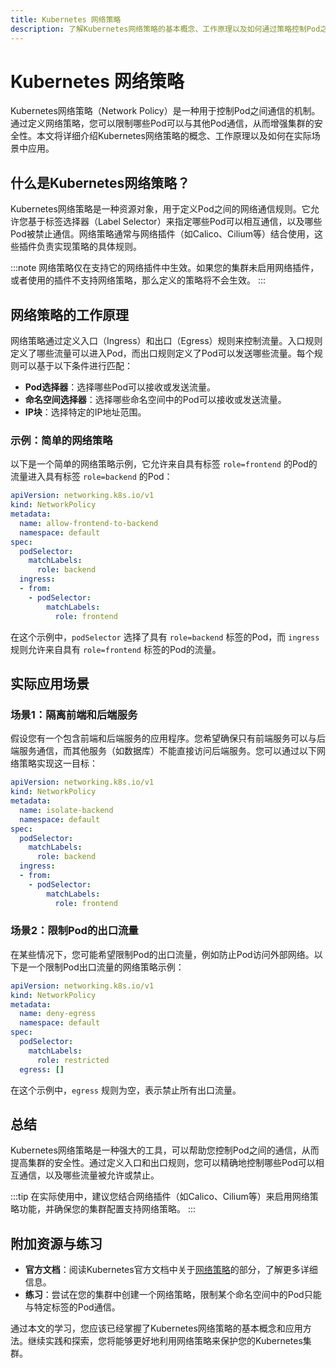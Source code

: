 ```yaml
---
title: Kubernetes 网络策略
description: 了解Kubernetes网络策略的基本概念、工作原理以及如何通过策略控制Pod之间的通信。
---
```


# Kubernetes 网络策略

Kubernetes网络策略（Network Policy）是一种用于控制Pod之间通信的机制。通过定义网络策略，您可以限制哪些Pod可以与其他Pod通信，从而增强集群的安全性。本文将详细介绍Kubernetes网络策略的概念、工作原理以及如何在实际场景中应用。

## 什么是Kubernetes网络策略？

Kubernetes网络策略是一种资源对象，用于定义Pod之间的网络通信规则。它允许您基于标签选择器（Label Selector）来指定哪些Pod可以相互通信，以及哪些Pod被禁止通信。网络策略通常与网络插件（如Calico、Cilium等）结合使用，这些插件负责实现策略的具体规则。

:::note
网络策略仅在支持它的网络插件中生效。如果您的集群未启用网络插件，或者使用的插件不支持网络策略，那么定义的策略将不会生效。
:::

## 网络策略的工作原理

网络策略通过定义入口（Ingress）和出口（Egress）规则来控制流量。入口规则定义了哪些流量可以进入Pod，而出口规则定义了Pod可以发送哪些流量。每个规则可以基于以下条件进行匹配：

- **Pod选择器**：选择哪些Pod可以接收或发送流量。
- **命名空间选择器**：选择哪些命名空间中的Pod可以接收或发送流量。
- **IP块**：选择特定的IP地址范围。

### 示例：简单的网络策略

以下是一个简单的网络策略示例，它允许来自具有标签 `role=frontend` 的Pod的流量进入具有标签 `role=backend` 的Pod：

```yaml
apiVersion: networking.k8s.io/v1
kind: NetworkPolicy
metadata:
  name: allow-frontend-to-backend
  namespace: default
spec:
  podSelector:
    matchLabels:
      role: backend
  ingress:
  - from:
    - podSelector:
        matchLabels:
          role: frontend
```

在这个示例中，`podSelector` 选择了具有 `role=backend` 标签的Pod，而 `ingress` 规则允许来自具有 `role=frontend` 标签的Pod的流量。

## 实际应用场景

### 场景1：隔离前端和后端服务

假设您有一个包含前端和后端服务的应用程序。您希望确保只有前端服务可以与后端服务通信，而其他服务（如数据库）不能直接访问后端服务。您可以通过以下网络策略实现这一目标：

```yaml
apiVersion: networking.k8s.io/v1
kind: NetworkPolicy
metadata:
  name: isolate-backend
  namespace: default
spec:
  podSelector:
    matchLabels:
      role: backend
  ingress:
  - from:
    - podSelector:
        matchLabels:
          role: frontend
```

### 场景2：限制Pod的出口流量

在某些情况下，您可能希望限制Pod的出口流量，例如防止Pod访问外部网络。以下是一个限制Pod出口流量的网络策略示例：

```yaml
apiVersion: networking.k8s.io/v1
kind: NetworkPolicy
metadata:
  name: deny-egress
  namespace: default
spec:
  podSelector:
    matchLabels:
      role: restricted
  egress: []
```

在这个示例中，`egress` 规则为空，表示禁止所有出口流量。

## 总结

Kubernetes网络策略是一种强大的工具，可以帮助您控制Pod之间的通信，从而提高集群的安全性。通过定义入口和出口规则，您可以精确地控制哪些Pod可以相互通信，以及哪些流量被允许或禁止。

:::tip
在实际使用中，建议您结合网络插件（如Calico、Cilium等）来启用网络策略功能，并确保您的集群配置支持网络策略。
:::

## 附加资源与练习

- **官方文档**：阅读Kubernetes官方文档中关于[网络策略](https://kubernetes.io/docs/concepts/services-networking/network-policies/)的部分，了解更多详细信息。
- **练习**：尝试在您的集群中创建一个网络策略，限制某个命名空间中的Pod只能与特定标签的Pod通信。

通过本文的学习，您应该已经掌握了Kubernetes网络策略的基本概念和应用方法。继续实践和探索，您将能够更好地利用网络策略来保护您的Kubernetes集群。